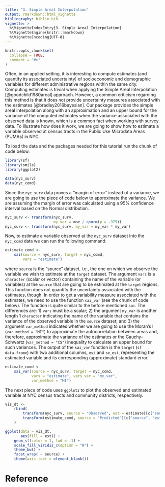 ```yaml
---
title: "3. Simple Areal Interpolation"
output: rmarkdown::html_vignette
bibliography: biblio.bib
vignette: >
  %\VignetteIndexEntry{3. Simple Areal Interpolation}
  %\VignetteEngine{knitr::rmarkdown}
  %\VignetteEncoding{UTF-8}
---
```


```r
knitr::opts_chunk$set(
  collapse = TRUE,
  comment = "#>"
)
```

Often, in an applied setting, it is interesting to compute estimates (and
quantify its associated uncertainty) of socioeconomic and demographic variables
for different administrative regions within the same city. Computing estimates
is trivial when applying the Simple Areal Interpolation [@goodchild1980areal]
approach. However, a common criticism regarding this method is that it does not
provide uncertainty measures associated with the estimates
[@bradley2016bayesian]. Our package provides the simple areal interpolation
along with an approximation and an upper bound for the variance of the computed
estimates when the variance associated with the observed data is known, which is
a common fact when working with survey data. To illustrate how does it work, we
are going to show how to estimate a variable observed at census tracts in the
Public Use Microdata Areas (PUMAs) in NYC.

To load the data and the packages needed for this tutorial run the chunk of code
below.
```r
library(sf)
library(smile)
library(ggplot2)

data(nyc_surv)
data(nyc_comd)
```

Since the `nyc_surv` data proves a "margin of error" instead of a variance, we
are going to use the piece of code below to approximate the variance. We are
assuming the margin of error was calculated using a 95% confidence interval
based on the Normal distribution.
```r
nyc_surv <- transform(nyc_surv,
                      my_var = moe / qnorm(p = .975))
nyc_surv <- transform(nyc_surv, my_var = my_var * my_var)
```
Now, to estimate a variable observed at the `nyc_surv` dataset into the
`nyc_comd` data we can run the following command:
```r
estimate_comd <-
    sai(source = nyc_surv, target = nyc_comd,
        vars = "estimate")
```
where `source` is the "source" dataset, i.e., the one on which we observe the
variable we wish to estimate at the `target` dataset. The argument `vars` is a
`character` (scalar or vector) containing the name of the variable (or
variables) at the `source` that are going to be estimated at the `target`
regions. This function does not quantify the uncertainty associated with the
estimates, though. In order to get a variability measure associated with the
estimates, we need to use the function `sai_var` (see the chunk of code
below). The function is quite similar to the before mentioned `sai`. The
differences are: 1) `vars` must be a scalar; 2) the argument `my_var` is another
length 1 `character` indicating the name of the variable that contains the
variance of the observed variable in the `source` dataset; and 3) the argument
`var_method` indicates whether we are going to use the Moran's I (`var_method =
"MI"`) to approximate the autocorrelation between areas and, therefore,
approximate the variance of the estimates or the Cauchy--Schwartz (`var_method =
"CS"`) inequality to calculate an upper bound for such variances. The output of
the `sai_var` function is the `target` (`sf data.frame`) with two additional
columns, `est` and `se_est`, representing the estimated variable and its
corresponding (approximate) standard error.
```r
estimate_comd <-
    sai_var(source = nyc_surv, target = nyc_comd,
            vars = "estimate", vars_var = "my_var",
            var_method = "MI")
```
The next piece of code uses `ggplot2` to plot the observed and estimated
variable at NYC census tracts and community districts, respectively.
```r
viz_dt <-
    rbind(
        transform(nyc_surv, source = "Observed", est = estimate)[c("source", "est")],
        transform(estimate_comd, source = "Predicted")[c("source", "est")]
    )

ggplot(data = viz_dt,
       aes(fill = est)) +
    geom_sf(color = 1, lwd = .1) +
    scale_fill_viridis_c(option = "H") +
    theme_bw() +
    facet_wrap( ~ source) +
    theme(axis.text = element_blank())
```

# Reference
